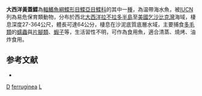 {{Speciesbox
| taxon = Limanda ferruginea
| binomial_authority = [[Storer|Storer]], 1839
| image = Yellowtail_flounder.jpg
| image_width = 250px
| image_caption = 大西洋黃蓋鰈
| status = VU
| status_system = IUCN3.1
| synonyms = *''Platessa ferruginea'', <small>Storer, 1839</small>
*''Pleuronectes ferruginea'', <small>Storer, 1839</small>
*''Pleuronectes ferrugineus'', <small>Storer, 1839</small>
*''Pleuronectes ferruginaeus'', <small>Storer, 1839</small>
*''Limanda vulgaris'', <small>Gottsche, 1835</small>
*''Limanda oceanica'', <small>Bonaparte, 1846</small>
}}

'''大西洋黃蓋鰈'''為[[輻鰭魚綱|輻鰭魚綱]][[鰈形目|鰈形目]][[鰈亞目|鰈亞目]][[鰈科|鰈科]]的其中一[[種|種]]，為温帶海水魚，被[[IUCN|IUCN]]列為易危保育類動物，分布於西北[[大西洋|大西洋]][[拉不拉多半島|拉不拉多半島]]至[[美國|美國]][[乞沙比克灣|乞沙比克灣]]海域，棲息深度27-364公尺，體長可達64公分，棲息在沙泥底質底層水域，主要捕食[[多毛類|多毛類]]的[[蠕蟲|蠕蟲]]與[[片腳類|片腳類]]、[[蝦子|蝦子]]等，生活習性不明，可作為食用魚，適合清蒸、燒烤、油炸食用。

==参考文献==
*{{FishBase_species|genus=Limanda|species=ferruginea|year=2014|month=3}}

{{魚類小作品}}
{{Taxonbar}}
[[Category:食用魚|D]]
[[Category:黃蓋鰈屬|ferruginea]]
[[Category:1839年描述的魚類|L]]